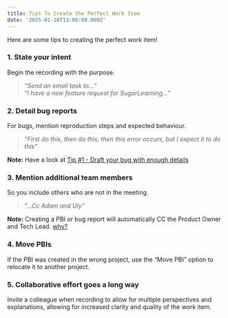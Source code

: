 ```yaml
---
title: Tips To Create the Perfect Work Item
date: '2025-01-28T13:00:00.000Z'
---
```


Here are some tips to creating the perfect work item!

### 1. State your intent

Begin the recording with the purpose.

> *“Send an email task to...”*\
> *“I have a new feature request for SugarLearning...”*

### 2. Detail bug reports

For bugs, mention reproduction steps and expected behaviour.

> *“First do this, then do this, then this error occurs, but I expect it to do this”*

**Note:** Have a look at [Tip #1 - Draft your bug with enough details](https://www.ssw.com.au/rules/report-bugs-and-suggestions/#tip-1-draft-your-bug-with-enough-details)

### 3. Mention additional team members

So you include others who are not in the meeting.

> *“...Cc Adam and Uly”*

**Note:** Creating a PBI or bug report will automatically CC the Product Owner and Tech Lead. [why?](https://yakshaver.ai/docs/user-mention-guidelines-in-work-item-descriptions)

### 4. Move PBIs

If the PBI was created in the wrong project, use the “Move PBI” option to relocate it to another project.

### 5. Collaborative effort goes a long way

Invite a colleague when recording to allow for multiple perspectives and explanations, allowing for increased clarity and quality of the work item.
